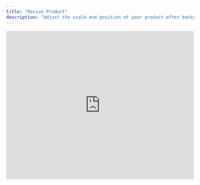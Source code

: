 ```yaml
---
title: "Resize Product"
description: "Adjust the scale and position of your product after background generation for perfect composition."
---
```


<iframe width="100%" height="400" src="https://www.youtube.com/embed/S4-UvUHvcI0?start=1" title="Resize Product Tutorial" frameBorder="0" allow="accelerometer; autoplay; clipboard-write; encrypted-media; gyroscope; picture-in-picture" allowFullScreen style={{ borderRadius:"8px",marginBottom:"20px" }} />

---

## When to Use Resize Product

<CardGroup cols={2}>
  <Card title="Adjust Prominence" icon="maximize">
    Increase or reduce your product’s visibility in the scene.
  </Card>
  <Card title="Correct Scale" icon="ruler">
    Fix scale proportions between your product and other elements.
  </Card>
  <Card title="Fine-Tune Position" icon="move">
    Optimize product placement for better composition.
  </Card>
  <Card title="Fix Overlaps" icon="layers">
    Remove unwanted overlaps or correct perspective issues.
  </Card>
</CardGroup>

---

## How It Works

<Steps>
  <Step title="Open the Edit Panel">
    Access the editing tools for your generated scene.
  </Step>
  <Step title="Select Resize Product">
    Choose the **Resize Product** option.
  </Step>
  <Step title="Adjust Bounding Box">
    Drag and resize the bounding box to reposition or rescale your product.
  </Step>
  <Step title="Validate Changes">
    Confirm to regenerate the scene with the updated placement.
  </Step>
</Steps>